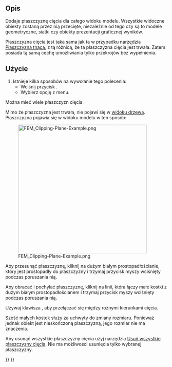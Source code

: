 <languages/>

{{Docnav
|[[FEM_PostCreateFunctionBox/pl|Prostopadłościan]]
|[[FEM_ClippingPlaneRemoveAll/pl|Usuń wszystkie płaszczyzny cięcia]]
|[[FEM_Workbench/pl|środowisko pracy MES]]
|IconL=FEM_PostCreateFunctionBox.svg
|IconR=FEM_ClippingPlaneRemoveAll.svg
|IconC=Workbench_FEM.svg
}}

{{GuiCommand/pl
|Name=FEM ClippingPlaneAdd
|Name/pl=MES: Płaszczyzna cięcia na ścianie
|MenuLocation=Narzędzia → Płaszczyzna cięcia na ścianie
|Workbenches=[[FEM_Workbench/pl|MES]]
|SeeAlso=[[FEM_tutorial/pl|Poradnik MES]]
}}

<span id="Description"></span>
==Opis==

Dodaje płaszczyznę cięcia dla całego widoku modelu. Wszystkie widoczne obiekty zostaną przez nią przecięte, niezależnie od tego czy są to modele geometryczne, siatki czy obiekty prezentacji graficznej wyników.

Płaszczyzna cięcia jest taka sama jak ta w przypadku narzędzia [[Std_ToggleClipPlane/pl|Płaszczyzna tnąca]], z tą różnicą, że ta płaszczyzna cięcia jest trwała. Zatem posiada tą samą cechę umożliwiania tylko przekrojów bez wypełnienia.

<span id="Usage"></span>
==Użycie==

# Istnieje kilka sposobów na wywołanie tego polecenia:
#* Wciśnij przycisk {{Button|[[Image:FEM_ClippingPlaneAdd.svg|16px]] [[FEM_ClippingPlaneAdd/pl|Płaszczyzna cięcia na ścianie]]}}.
#* Wybierz opcję {{MenuCommand|Narzędzia → [[Image:FEM_ClippingPlaneAdd.svg|16px]] Płaszczyzna cięcia na ścianie}} z menu.

Można mieć wiele płaszczyzn cięcia.

Mimo że płaszczyzna jest trwała, nie pojawi się w [[Tree_view/pl|widoku drzewa]]. Płaszczyzna pojawia się w widoku modelu w ten sposób:

[[File:FEM_Clipping-Plane-Example.png|400px]]

Aby przesunąć płaszczyznę, kliknij na dużym białym prostopadłościanie, który jest prostopadły do płaszczyzny i trzymaj przycisk myszy wciśnięty podczas poruszania nią.

Aby obracać i pochylać płaszczyznę, kliknij na linii, która łączy małe kostki z dużym białym prostopadłościanem i trzymaj przycisk myszy wciśnięty podczas poruszania nią. 

Używaj klawisza {{KEY|Ctrl}}, aby przełączać się między rożnymi kierunkami cięcia.

Sześć małych kostek służy za uchwyty do zmiany rozmiaru. Ponieważ jednak obiekt jest nieskończoną płaszczyzną, jego rozmiar nie ma znaczenia.

Aby usunąć wszystkie płaszczyzny cięcia użyj narzędzia [[FEM_ClippingPlaneRemoveAll/pl|Usuń wszystkie płaszczyzny cięcia]]. Nie ma możliwości usunięcia tylko wybranej płaszczyzny.


{{Docnav
|[[FEM_PostCreateFunctionBox/pl|Prostopadłościan]]
|[[FEM_ClippingPlaneRemoveAll/pl|Usuń wszystkie płaszczyzny cięcia]]
|[[FEM_Workbench/pl|środowisko pracy MES]]
|IconL=FEM_PostCreateFunctionBox.svg
|IconR=FEM_ClippingPlaneRemoveAll.svg
|IconC=Workbench_FEM.svg
}}

{{FEM Tools navi{{#translation:}}}}
{{Userdocnavi{{#translation:}}}}